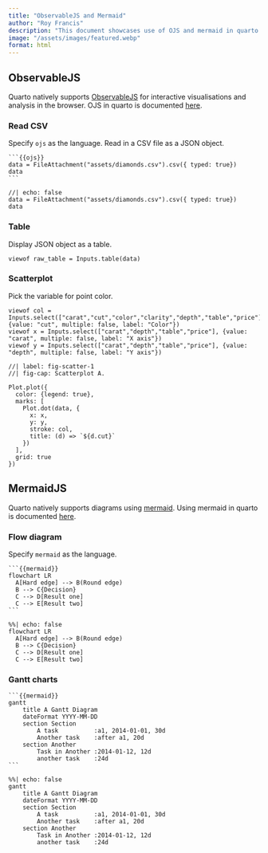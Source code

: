 ```yaml
---
title: "ObservableJS and Mermaid"
author: "Roy Francis"
description: "This document showcases use of OJS and mermaid in quarto."
image: "/assets/images/featured.webp"
format: html
---
```


## ObservableJS

Quarto natively supports [ObservableJS](https://observablehq.com/) for interactive visualisations and analysis in the browser. OJS in quarto is documented [here](https://quarto.org/docs/interactive/index.html#observable-js).

### Read CSV

Specify `ojs` as the language. Read in a CSV file as a JSON object.

````
```{{ojs}}
data = FileAttachment("assets/diamonds.csv").csv({ typed: true})
data
```
````

```ojs
//| echo: false
data = FileAttachment("assets/diamonds.csv").csv({ typed: true})
data
```

### Table

Display JSON object as a table.

```ojs
viewof raw_table = Inputs.table(data)
```

### Scatterplot

Pick the variable for point color.

```ojs
viewof col = Inputs.select(["carat","cut","color","clarity","depth","table","price"],{value: "cut", multiple: false, label: "Color"})
viewof x = Inputs.select(["carat","depth","table","price"], {value: "carat", multiple: false, label: "X axis"})
viewof y = Inputs.select(["carat","depth","table","price"], {value: "depth", multiple: false, label: "Y axis"})
```

```ojs
//| label: fig-scatter-1
//| fig-cap: Scatterplot A.

Plot.plot({
  color: {legend: true},
  marks: [
    Plot.dot(data, {
      x: x,
      y: y,
      stroke: col,
      title: (d) => `${d.cut}`
    })
  ],
  grid: true
})
```

## MermaidJS

Quarto natively supports diagrams using [mermaid](https://mermaid.js.org/). Using mermaid in quarto is documented [here](https://quarto.org/docs/authoring/diagrams.html).

### Flow diagram

Specify `mermaid` as the language.

````
```{{mermaid}}
flowchart LR
  A[Hard edge] --> B(Round edge)
  B --> C{Decision}
  C --> D[Result one]
  C --> E[Result two]
```
````

```mermaid
%%| echo: false
flowchart LR
  A[Hard edge] --> B(Round edge)
  B --> C{Decision}
  C --> D[Result one]
  C --> E[Result two]
```

### Gantt charts

````
```{{mermaid}}
gantt
    title A Gantt Diagram
    dateFormat YYYY-MM-DD
    section Section
        A task          :a1, 2014-01-01, 30d
        Another task    :after a1, 20d
    section Another
        Task in Another :2014-01-12, 12d
        another task    :24d
```
````

```mermaid
%%| echo: false
gantt
    title A Gantt Diagram
    dateFormat YYYY-MM-DD
    section Section
        A task          :a1, 2014-01-01, 30d
        Another task    :after a1, 20d
    section Another
        Task in Another :2014-01-12, 12d
        another task    :24d
```

